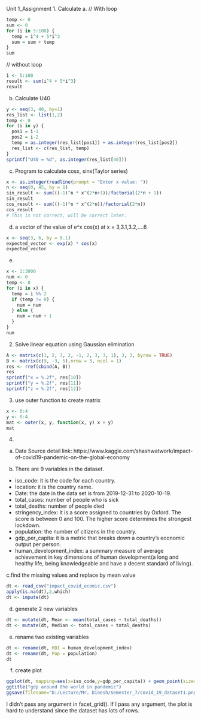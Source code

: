 Unit 1_Assignment
1. Calculate
a. 
// With loop
```{r}
temp <- 0
sum <- 0
for (i in 5:100) {
  temp = i^4 + 5*i^3
  sum = sum + temp
}
sum
```
// without loop
```{r}
i <- 5:100
result <- sum(i^4 + 5*i^3)
result
```
b. Calculate U40
```{r}
y <- seq(3, 40, by=1)
res_list <- list(1,2)
temp <- 0
for (i in y) {
  pos1 = i-1
  pos2 = i-2
  temp = as.integer(res_list[pos1]) + as.integer(res_list[pos2])
  res_list <- c(res_list, temp)
}
sprintf("U40 = %d", as.integer(res_list[40])) 
```

c. Program to calculate cosx, sinx(Taylor series)
```{r}
x <- as.integer(readline(prompt = "Enter x value: "))
n <- seq(0, 45, by = 1)
sin_result <- sum(((-1)^n * x^(2*n+1))/factorial(2*n + 1))
sin_result
cos_result <- sum(((-1)^n * x^(2*n))/factorial(2*n))
cos_result
# This is not correct, will be correct later.
```

d. a vector of the value of e^x cos(x) at x = 3,3.1,3.2,....6
```{r}
x <- seq(3, 6, by = 0.1)
expected_vector <- exp(x) * cos(x)
expected_vector
```
e.
```{r}
x <- 1:3000
num <- 0
temp <- 0
for (i in x) {
  temp = i %% 2
  if (temp != 0) {
    num = num
  } else {
    num = num + 1
  }
}
num
```
2. Solve linear equation using Gaussian elimination
```{r}
A <- matrix(c(1, 2, 3, 2, -1, 2, 3, 3, 1), 3, 3, byrow = TRUE)
B <- matrix(c(9, -3, 5),nrow = 3, ncol = 1)
res <- rref(cbind(A, B))
res
sprintf("x = %.2f", res[10])
sprintf("y = %.2f", res[11])
sprintf("z = %.2f", res[12])
```
3. use outer function to create matrix
```{r}
x <- 0:4
y <- 0:4
mat <- outer(x, y, function(x, y) x + y)
mat
```
4.
a. Data Source detail
link: https://www.kaggle.com/shashwatwork/impact-of-covid19-pandemic-on-the-global-economy

b. There are 9 variables in the dataset.
- iso_code: it is the code for each country.
- location: it is the country name.
- Date: the date in the data set is from 2019-12-31 to 2020-10-19.
- total_cases: number of people who is sick
- total_deaths: number of people died
- stringency_index: it is a score assigned to countries by Oxford. The score is between 0 and 100. The higher score determines the strongest lockdown. 
- population: the number of citizens in the country.
- gdp_per_capita: it is a metric that breaks down a country's economic output per person.
- human_development_index: a summary measure of average achievement in key dimensions of human development(a long and healthy life, being knowledgeable and have a decent standard of living).

c.find the missing values and replace by mean value
```{r}
dt <- read_csv("impact_covid_ecomic.csv")
apply(is.na(dt),2,which)
dt <- impute(dt)
```

d. generate 2 new variables
```{r}
dt <- mutate(dt, Mean <- mean(total_cases + total_deaths))
dt <- mutate(dt, Median <- total_cases + total_deaths)
```

e. rename two existing variables
```{r}
dt <- rename(dt, HDI = human_development_index)
dt <- rename(dt, Pop = population)
dt
```

f. create plot
```{r}
ggplot(dt, mapping=aes(x=iso_code,y=gdp_per_capita)) + geom_point(size=5, color = "red", alpha = 1/5)+ geom_smooth(method = "lm") + facet_grid() + coord_cartesian() + xlab("country") + ylab("GDP")
ggtitle("gdp around the world in pandemic")
ggsave(filename="D:/Lecture/Mr. Dinesh/Semester_7/covid_19_dataset1.png", units = "cm", width = 25, height = 25)
```
I didn't pass any argument in facet_grid(). If I pass any argument, the plot is hard to understand since the dataset has lots of rows.

